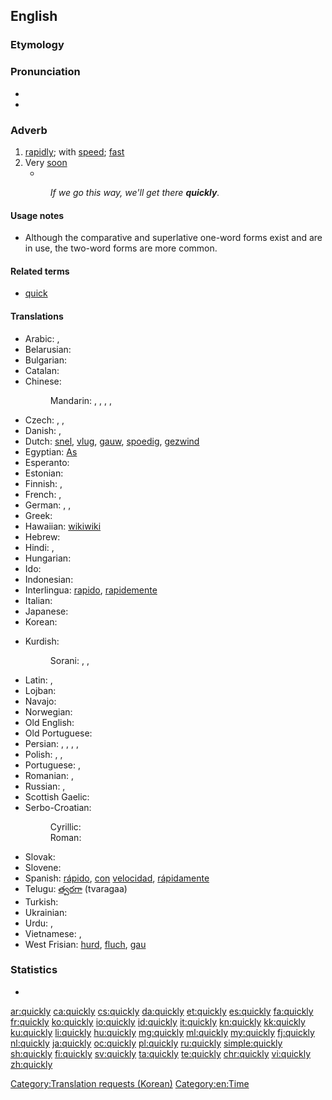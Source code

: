 ==English==

===Etymology===
{{suffix|quick|ly}}

===Pronunciation===
* {{IPA|/ˈkwɪkli/}}
* {{audio|en-us-quickly.ogg|Audio (US)}}

===Adverb===
{{en-adv|quicker}}

# [[rapidly]]; with [[speed]]; [[fast]]
# Very [[soon]]
#* {{quote-news
|year=2011
|date=November 3
|author=Chris Bevan
|title=Rubin Kazan   1 - 0   Tottenham
|work=BBC Sport
|url=http://news.bbc.co.uk/sport2/hi/football/europe/15472973.stm
|page=
|passage=Another Karadeniz cross led to Cudicini's first save of the night, with the Spurs keeper making up for a weak punch by brilliantly pushing away Christian Noboa's snap-shot.<br>Two more top-class stops followed '''quickly''' afterwards, first from Natcho's rasping shot which was heading into the top corner, and then to deny Ryazantsev at his near post.}}
#: ''If we go this way, we'll get there '''quickly'''.''

====Usage notes====
* Although the comparative and superlative one-word forms exist and are in use, the two-word forms are more common.

====Related terms====
* [[quick]] {{qualifier|adjective}}

====Translations====
{{trans-top|rapidly, fast}}
* Arabic: {{t-|ar|سرعة|tr=bi-súrʿa|alt=بسرعة|sc=Arab}}, {{t-|ar|عاجلا|tr=ʿāxilan|alt=عاجلاً|sc=Arab}}
* Belarusian: {{t-|be|хутка|tr=xútka|sc=Cyrl}}
* Bulgarian: {{t+|bg|бързо|n|tr=bǎ̀rzo|sc=Cyrl}}
* Catalan: {{t|ca|ràpidament}}
* Chinese:
*: Mandarin: {{t|cmn|迅速|alt=迅速地|tr=xùnsù de|sc=Hani}}, {{t|cmn|快速|alt=快速地|tr=kuàisù de|sc=Hani}}, {{t|cmn|急速|alt=急速地|tr=jísù de|sc=Hani}}, {{t|cmn|趕快|alt=趕快地|sc=Hani}}, {{t|cmn|赶快|alt=赶快地|tr=gǎnkuài de|sc=Hani}}
* Czech: {{t+|cs|rychle}}, {{t-|cs|honem}},  {{t-|cs|valem}}
* Danish: {{t+|da|hurtig}}, {{t-|da|hurtigt}}
* Dutch: [[snel]], [[vlug]], [[gauw]], [[spoedig]], [[gezwind]]
* Egyptian: [[As]]
* Esperanto: {{t-|eo|rapide}}
* Estonian: {{t+|et|kiiresti}}
* Finnish: {{t+|fi|nopeasti}}, {{t+|fi|äkkiä}}
* French: {{t+|fr|rapidement}}, {{t+|fr|vite}}
* German: {{t+|de|schnell}}, {{t+|de|rasch}}, {{t+|de|geschwind}}
* Greek: {{t+|el|γρήγορα}}
* Hawaiian: [[wikiwiki]]
* Hebrew: {{t+|he|מהר}}
* Hindi: {{t-|hi|झटपट|tr=jhațpaț|sc=Deva}}, {{t+|hi|जल्दी|tr=jaldī se|alt=जल्दी से|sc=Deva}}
* Hungarian: {{t+|hu|gyorsan}}
* Ido: {{t+|io|rapide}}
* Indonesian: {{t-|id|dengan cepat}}
* Interlingua: [[rapido]], [[rapidemente]]
* Italian: {{t+|it|rapidamente|m}}
* Japanese: {{t+|ja|はやい|tr=[[はやく]], hayaku|alt=速く|sc=Jpan}}
* Korean: {{t+|ko|빨리|tr=ppalli|sc=Kore}}
{{trans-mid}}
* Kurdish:
*: Sorani: {{t|ku|sc=ku-Arab|به‌هه‌ڵه‌داوان}}, {{t|ku|sc=ku-Arab|به‌ په‌له‌وه‌}}, {{t|ku|sc=ku-Arab|به‌گورجی}}
* Latin: {{t-|la|cito}}, {{t-|la|celeriter}}
* Lojban: {{t+|jbo|sutra}}
* Navajo: {{tø|nv|hah}}
* Norwegian: {{t+|no|fort}}
* Old English: {{t-|ang|hrædlīċe}}
* Old Portuguese: {{tø|roa-ptg|toste}}
* Persian: {{t+|fa|تند|tr=tond|sc=fa-Arab}}, {{t-|fa|به‌سرعت|tr=be-sor'at|sc=fa-Arab}}, {{t+|fa|سریعا|tr=sari'an|alt=سریعاً|sc=fa-Arab}}, {{t+|fa|جلدی|tr=jaldi|sc=fa-Arab}} {{qualifier|informal}}, {{t-|fa|به‌تندی|tr=be-tondi|sc=fa-Arab}}
* Polish: {{t+|pl|szybko}}, {{t+|pl|prędko}}, {{t-|pl|bystro}}
* Portuguese: {{t+|pt|rápido}}, {{t+|pt|rapidamente}}
* Romanian: {{t-|ro|rapid}}, {{t-|ro|repede}}
* Russian: {{t+|ru|быстро|tr=býstro}}, {{t+|ru|скоро|tr=skóro|sc=Cyrl}}
* Scottish Gaelic: {{t-|gd|gu grad}}
* Serbo-Croatian:
*: Cyrillic: {{t-|sh|брзо}}
*: Roman: {{t-|sh|brzo}}
* Slovak: {{t-|sk|rýchlo}}
* Slovene: {{t+|sl|hítro}}
* Spanish: [[rápido]], [[con]] [[velocidad]], [[rápidamente]]
* Telugu: [[త్వరగా]] (tvaragaa)
* Turkish: {{t+|tr|çabuk}}
* Ukrainian: {{t+|uk|швидко|tr=švýdko|sc=Cyrl}}
* Urdu: {{t-|ur|جلدی|tr=jaldī se|alt=جلدی سے|sc=ur-Arab}}, {{t-|ur|جلدی|tr=jaldī|sc=ur-Arab}}
* Vietnamese: {{t+|vi|nhanh}}, {{t+|vi|mau}}
* West Frisian: [[hurd]], [[fluch]], [[gau]]
{{trans-bottom}}

===Statistics===
* {{rank|step|turning|village|813|quickly|lie|supposed|original}}

[[Category:Translation requests (Korean)]]
[[Category:en:Time]]

[[ar:quickly]]
[[ca:quickly]]
[[cs:quickly]]
[[da:quickly]]
[[et:quickly]]
[[es:quickly]]
[[fa:quickly]]
[[fr:quickly]]
[[ko:quickly]]
[[io:quickly]]
[[id:quickly]]
[[it:quickly]]
[[kn:quickly]]
[[kk:quickly]]
[[ku:quickly]]
[[li:quickly]]
[[hu:quickly]]
[[mg:quickly]]
[[ml:quickly]]
[[my:quickly]]
[[fj:quickly]]
[[nl:quickly]]
[[ja:quickly]]
[[oc:quickly]]
[[pl:quickly]]
[[ru:quickly]]
[[simple:quickly]]
[[sh:quickly]]
[[fi:quickly]]
[[sv:quickly]]
[[ta:quickly]]
[[te:quickly]]
[[chr:quickly]]
[[vi:quickly]]
[[zh:quickly]]